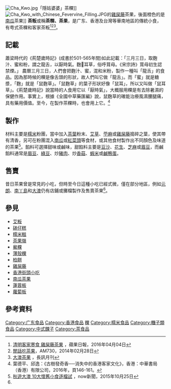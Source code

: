 [[File:Cha_Kwo.jpg|thumb]]「隱姑婆婆」茶粿]]
[[File:Cha_Kwo_with_Chinese_Fevervine_Filling.JPG|thumb]]的[[雞屎藤|雞屎藤]]茶果，後面橙色的是[[南瓜|南瓜]]茶果]]
'''茶粄'''或稱'''茶粿、茶果'''，是广东、香港及台灣等華南地區的傳統小食，有粤式茶粿和客家茶粄<ref>[http://hk.apple.nextmedia.com/supplement/food/art/20160404/19554180 清明客家寒食 雞屎藤茶果] {{Wayback|url=http://hk.apple.nextmedia.com/supplement/food/art/20160404/19554180 |date=20161202043755 }}，蘋果日報，2016年04月04日</ref><ref>[http://www.am730.com.hk/column-196320 閒話吃茶果]，AM730，2014年02月28日</ref><ref name="#1">[http://www.goldenage.hk/b5/ga/ga_article.php?article_id=1162 大澳茶果] {{Wayback|url=http://www.goldenage.hk/b5/ga/ga_article.php?article_id=1162 |date=20161003191328 }}，長訊月刊</ref>。

== 記載 ==

蕭梁時代的《荊楚歲時記》(成書於501-565年間)如此記載：「三月三日，取麴汁、蜜和粉，謂之龍舌，以厭時氣。麴耳草，俗呼茸母。《宋宗詩》茸母初生認禁煙。」
農曆三月三日，人們會把麴汁、蜜，混和米粉，製作一種叫「龍舌」的食品。因為那時候的粿是像舌頭的形狀，故人們叫它做「龍舌」。而「蜜」就是糖漿，「麴」就是「鼠麴草」。「鼠麴草」的葉子形狀好像「鼠耳」，所以又叫做「鼠耳草」。《荊楚歲時記》說當時的人食用它以「厭時氣」，大概服用粿是有去除暑濕的保健作用。事實上，根據《全國中草藥匯編》說，鼠麴草的確能治療風濕腰腿痛，具有藥用價值。至今，在製作茶粿時，也會用上它。<ref>葉德平、邱逸：《古樹發奇香──消失中的香港客家文化》，香港：中華書局（香港）有限公司，2016年，頁146-161。</ref>

== 製作 ==
材料主要是[[糯米|糯米]]粉團，當中加入[[茶葉|茶葉]]粉末、[[艾草|艾草]]、[[苧麻|苧麻]]或[[雞屎藤|雞屎藤]]搗碎之葉，使其帶有清香，另可在粉團混入[[南瓜|南瓜]]或[[胡蘿蔔|紅菜頭]]等食材，或其他食材製作出不同顏色及味道的茶果<ref>[http://news.now.com/home/life/player?newsId=155598 秋遊大澳 10大懷舊小食逐檔試] {{Wayback|url=http://news.now.com/home/life/player?newsId=155598 |date=20180910131813 }}，now新聞，2015年10月25日</ref>。餡料可選擇甜味或鹹味，甜餡料主要是[[豆沙|豆沙]]、[[花生|花生]]、[[芝麻|芝麻]]或[[眉豆|眉豆]]，而鹹餡料通常是[[眉豆|眉豆]]、[[綠豆|綠豆]]、炒[[豬肉|豬肉]]、炒[[香菇|香菇]]、[[蝦米|蝦米]]或[[鹹鴨蛋|鹹鴨蛋]]。

== 售賣 ==
昔日茶果曾是常見的小吃，但時至今日這種小吃已經式微，僅在部分地區，例如[[元朗|元朗]]、[[南丫島|南丫島]]和[[大澳|大澳]]仍有店鋪或攤檔製作及售賣茶果<ref name="#1"/>。

== 參見 ==
*[[艾粄|艾粄]]
*[[砵仔糕|砵仔糕]]
*[[糯米糍|糯米糍]]
*[[茶果嶺|茶果嶺]]
*[[鱟粿|鱟粿]]
*[[薄殼粿|薄殼粿]]
*[[柏餅|柏餅]]
*[[雞屎藤|雞屎藤]]
*[[香港街頭小吃|香港街頭小吃]]
*[[南瓜茶果|南瓜茶果]]
*[[蓮蓉板|蓮蓉板]]
*[[蘿蔔板|蘿蔔板]]
== 參考資料 ==
{{reflist}}

[[Category:广东食品|Category:广东食品]]
[[Category:香港食品|Category:香港食品]]
[[Category:台灣飲食|粿]]
[[Category:糯米食品|Category:糯米食品]]
[[Category:糰子類食品|Category:糰子類食品]]
[[Category:中式餜子|Category:中式餜子]]
[[Category:茶食品|Category:茶食品]]